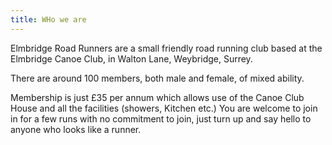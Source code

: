 ```yaml
---
title: WHo we are
---
```


Elmbridge Road Runners are a small friendly road running club based at the Elmbridge Canoe Club, in Walton Lane, Weybridge, Surrey.

There are around 100 members, both male and female, of mixed ability.

Membership is just £35 per annum which allows use of the Canoe Club House and all the facilities (showers, Kitchen etc.) 
You are welcome to join in for a few runs with no commitment to join, just turn up and say hello to anyone who looks like a runner.
